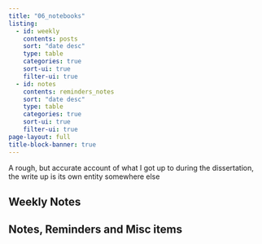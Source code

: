```yaml
---
title: "06_notebooks"
listing:
  - id: weekly
    contents: posts
    sort: "date desc"
    type: table
    categories: true
    sort-ui: true
    filter-ui: true
  - id: notes
    contents: reminders_notes
    sort: "date desc"
    type: table
    categories: true
    sort-ui: true
    filter-ui: true
page-layout: full
title-block-banner: true
---
```


A rough, but accurate account of what I got up to during the dissertation, the write up is its own entity somewhere else

## Weekly Notes

::: {#weekly}
:::

## Notes, Reminders and Misc items

::: {#notes}
:::
